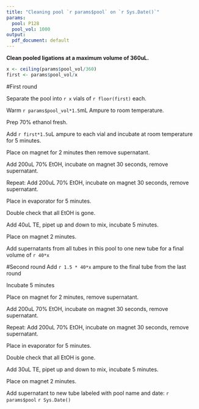 ```yaml
---
title: "Cleaning pool `r params$pool` on `r Sys.Date()`"
params:
  pool: P128
  pool_vol: 1000
output:
  pdf_document: default
---
```


**Clean pooled ligations at a maximum volume of 360uL.**
```r
x <- ceiling(params$pool_vol/360)
first <- params$pool_vol/x
```
#First round

Separate the pool into `r x` vials of `r floor(first)` each.

Warm `r params$pool_vol*1.5`mL Ampure to room temperature.

Prep 70% ethanol fresh.

Add `r first*1.5`uL ampure to each vial and incubate at room temperature for 5 minutes.

Place on magnet for 2 minutes then remove supernatant.

Add 200uL 70% EtOH, incubate on magnet 30 seconds, remove supernatant.

Repeat: Add 200uL 70% EtOH, incubate on magnet 30 seconds, remove supernatant.

Place in evaporator for 5 minutes.

Double check that all EtOH is gone.

Add 40uL TE, pipet up and down to mix, incubate 5 minutes.

Place on magnet 2 minutes.

Add supernatants from all tubes in this pool to one new tube for a final volume of `r 40*x`

#Second round
Add `r 1.5 * 40*x` ampure to the final tube from the last round

Incubate 5 minutes

Place on magnet for 2 minutes, remove supernatant.

Add 200uL 70% EtOH, incubate on magnet 30 seconds, remove supernatant.

Repeat: Add 200uL 70% EtOH, incubate on magnet 30 seconds, remove supernatant.

Place in evaporator for 5 minutes.

Double check that all EtOH is gone.

Add 30uL TE, pipet up and down to mix, incubate 5 minutes.

Place on magnet 2 minutes.

Add supernatant to new tube labeled with pool name and date: `r params$pool`  `r Sys.Date()`
